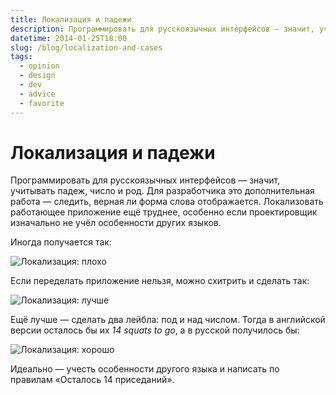 ```yaml
---
title: Локализация и падежи
description: Программировать для русскоязычных интерфейсов — значит, учитывать падеж, число и род. Для разработчика это дополнительная работа — следить, верная ли форма слова отображается. Локализовать работающее приложение ещё труднее, особенно если проектировщик изначально не учёл особенности других языков.
datetime: 2014-01-25T18:00
slug: /blog/localization-and-cases
tags:
  - opinion
  - design
  - dev
  - advice
  - favorite
---
```


# Локализация и падежи

Программировать для русскоязычных интерфейсов — значит, учитывать падеж, число и род. Для разработчика это дополнительная работа — следить, верная ли форма слова отображается. Локализовать работающее приложение ещё труднее, особенно если проектировщик изначально не учёл особенности других языков.

Иногда получается так:

![Локализация: плохо](/images/content/localization-and-cases/ru/bad.jpg)

Если переделать приложение нельзя, можно схитрить и сделать так:

![Локализация: лучше](/images/content/localization-and-cases/ru/better.jpg)

Ещё лучше — сделать два лейбла: под и над числом. Тогда в английской версии осталось бы их _14 squats to go_, а в русской получилось бы:

![Локализация: хорошо](/images/content/localization-and-cases/ru/okay.jpg)

Идеально — учесть особенности другого языка и написать по правилам «Осталось 14 приседаний».
